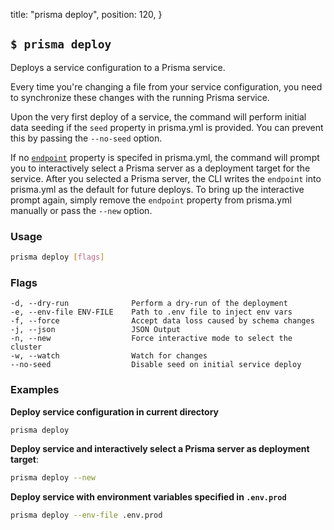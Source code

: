   title: "prisma deploy",
  position: 120,
}

## `$ prisma deploy`

Deploys a service configuration to a Prisma service. 

Every time you're changing a file from your service configuration, you need to synchronize these changes with the running Prisma service.

Upon the very first deploy of a service, the command will perform initial data seeding if the `seed` property in prisma.yml is provided. You can prevent this by passing the `--no-seed` option.

If no [`endpoint`](5cy7#endpoint-optional) property is specifed in prisma.yml, the command will prompt you to interactively select a Prisma server as a deployment target for the service. After you selected a Prisma server, the CLI writes the `endpoint` into prisma.yml as the default for future deploys. To bring up the interactive prompt again, simply remove the `endpoint` property from prisma.yml manually or pass the `--new` option.

### Usage

```bash
prisma deploy [flags]
```

### Flags

```
-d, --dry-run              Perform a dry-run of the deployment
-e, --env-file ENV-FILE    Path to .env file to inject env vars
-f, --force                Accept data loss caused by schema changes
-j, --json                 JSON Output
-n, --new                  Force interactive mode to select the cluster
-w, --watch                Watch for changes
--no-seed                  Disable seed on initial service deploy
```

### Examples

**Deploy service configuration in current directory**

```bash
prisma deploy
```

**Deploy service and interactively select a Prisma server as deployment target**:

```bash
prisma deploy --new
```

**Deploy service with environment variables specified in `.env.prod`**

```bash
prisma deploy --env-file .env.prod
```
